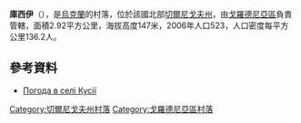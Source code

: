 {{coord|52|7|8|N|31|25|5|E|scale:100000|display=title}}

'''庫西伊'''（{{lang-uk|Кусії}}），是[[烏克蘭|烏克蘭]]的村落，位於該國北部[[切爾尼戈夫州|切爾尼戈夫州]]，由[[戈羅德尼亞區|戈羅德尼亞區]]負責管轄，面積2.92平方公里，海拔高度147米，2006年人口523，人口密度每平方公里136.2人。

==參考資料==
* [http://weather.in.ua/ua/chernigovskaja/12871 Погода в селі Кусії] {{Wayback|url=http://weather.in.ua/ua/chernigovskaja/12871 |date=20111220101432 }}

[[Category:切爾尼戈夫州村落|Category:切爾尼戈夫州村落]]
[[Category:戈羅德尼亞區村落|Category:戈羅德尼亞區村落]]


{{Chernihiv-geo-stub}}